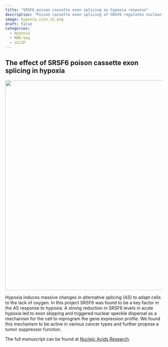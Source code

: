```yaml
---
title: "SRSF6 poison cassette exon splicing as hypoxia response"
description: "Poison cassette exon splicing of SRSF6 regulates nuclear speckle dispersal and the response to hypoxia"
image: hypoxia_icon_v2.png
draft: false
categories:
  - Hypoxia
  - RNA-Seq
  - iCLIP
---
```


## The effect of SRSF6 poison cassette exon splicing in hypoxia

![](./hypoxia.png){width="669"}

Hypoxia induces massive changes in alternative splicing (AS) to adapt cells to the lack of oxygen. In this project SRSF6 was found to be a key factor in the AS response to hypoxia. A strong reduction in SRSF6 levels in acute hypoxia led to exon skipping and triggered nuclear speckle dispersal as a mechanism for the cell to reprogram the gene expression profile. We found this mechanism to be active in various cancer types and further propose a tumor suppressor function.

The full manuscript can be found at [Nucleic Acids Research](https://academic.oup.com/nar/article/51/2/870/6976068).
